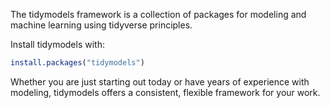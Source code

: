 
The tidymodels framework is a collection of packages for modeling and machine learning using tidyverse principles.

Install tidymodels with:

```r
install.packages("tidymodels")
```


Whether you are just starting out today or have years of experience with modeling, tidymodels offers a consistent, flexible framework for your work.


